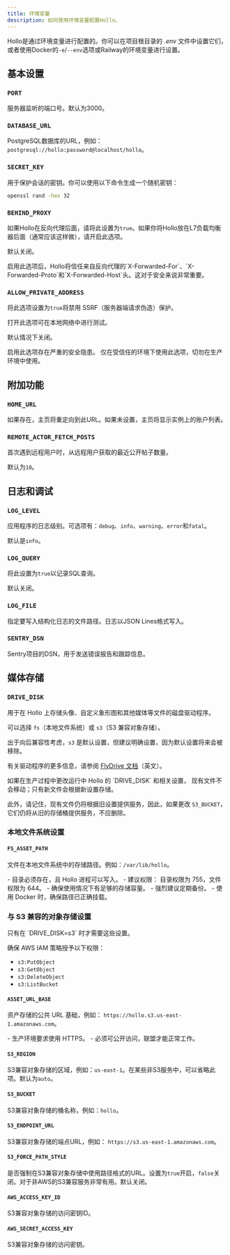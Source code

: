 ```yaml
---
title: 环境变量
description: 如何使用环境变量配置Hollo。
---
```



Hollo是通过环境变量进行配置的。你可以在项目根目录的 *.env* 文件中设置它们，或者使用Docker的`-e`/`--env`选项或Railway的环境变量进行设置。


基本设置
--------

### `PORT` <Badge text="可选" /> <Badge text="Railway中未使用" variant="tip" />

服务器监听的端口号。默认为3000。

### `DATABASE_URL` <Badge text="Railway中未使用" variant="tip" />

PostgreSQL数据库的URL，例如：`postgresql://hollo:password@localhost/hollo`。

### `SECRET_KEY` <Badge text="Railway中未使用" variant="tip" />

用于保护会话的密钥。你可以使用以下命令生成一个随机密钥：

~~~~ sh frame="none"
openssl rand -hex 32
~~~~

### `BEHIND_PROXY` <Badge text="可选" /> <Badge text="Railway中未使用" variant="tip" />

如果Hollo在反向代理后面，请将此设置为`true`。如果你将Hollo放在L7负载均衡器后面（通常应该这样做），请开启此选项。

默认关闭。

<Aside>
  启用此选项后，Hollo将信任来自反向代理的`X-Forwarded-For`、`X-Forwarded-Proto`和`X-Forwarded-Host`头。这对于安全来说非常重要。
</Aside>

### `ALLOW_PRIVATE_ADDRESS` <Badge text="可选" />

将此选项设置为`true`将禁用 SSRF（服务器端请求伪造）保护。

打开此选项可在本地网络中进行测试。

默认情况下关闭。

<Aside>
  启用此选项存在严重的安全隐患。
  仅在受信任的环境下使用此选项，切勿在生产环境中使用。
</Aside>


附加功能
--------

### `HOME_URL` <Badge text="可选" />

如果存在，主页将重定向到此URL。如果未设置，主页将显示实例上的账户列表。

### `REMOTE_ACTOR_FETCH_POSTS` <Badge text="可选" />

首次遇到远程用户时，从远程用户获取的最近公开帖子数量。

默认为`10`。


日志和调试
----------

### `LOG_LEVEL` <Badge text="可选" />

应用程序的日志级别。可选项有：`debug`、`info`、`warning`、`error`和`fatal`。

默认是`info`。

### `LOG_QUERY` <Badge text="可选" />

将此设置为`true`以记录SQL查询。

默认关闭。

### `LOG_FILE` <Badge text="可选" />

指定要写入结构化日志的文件路径。日志以JSON Lines格式写入。

### `SENTRY_DSN` <Badge text="可选" />

Sentry项目的DSN，用于发送错误报告和跟踪信息。


媒体存储
--------

### `DRIVE_DISK`

用于在 Hollo 上存储头像、自定义象形图和其他媒体等文件的磁盘驱动程序。

可以选择 `fs`（本地文件系统）或 `s3`（S3 兼容对象存储）。

出于向后兼容性考虑，`s3` 是默认设置，但建议明确设置，因为默认设置将来会被移除。

有关驱动程序的更多信息，请参阅 [FlyDrive 文档]（英文）。

<Aside type="caution">
  如果在生产过程中更改运行中 Hollo 的 `DRIVE_DISK` 和相关设置，
  现有文件不会移动；只有新文件会根据新设置存储。

  此外，请记住，现有文件仍将根据旧设置提供服务，因此，如果更改 `S3_BUCKET`，
  它们仍将从旧的存储桶提供服务，不应删除。
</Aside>

[FlyDrive 文档]: https://flydrive.dev/docs/drive_manager

### 本地文件系统设置

#### `FS_ASSET_PATH` <Badge text="FS 驱动程序必填" variant="note" />

文件在本地文件系统中的存储路径。例如：`/var/lib/hollo`。

<Aside>
  - 目录必须存在，且 Hollo 进程可以写入。
  - 建议权限： 目录权限为 755，文件权限为 644。
  - 确保使用情况下有足够的存储容量。
  - 强烈建议定期备份。
  - 使用 Docker 时，确保路径已正确挂载。
</Aside>

### 与 S3 兼容的对象存储设置

<Aside>
  只有在 `DRIVE_DISK=s3` 时才需要这些设置。

  确保 AWS IAM 策略授予以下权限：

  - `s3:PutObject`
  - `s3:GetObject`
  - `s3:DeleteObject`
  - `s3:ListBucket`
</Aside>

#### `ASSET_URL_BASE` <Badge text="S3 驱动程序必填" variant="caution" />

资产存储的公共 URL 基础，例如：
`https://hollo.s3.us-east-1.amazonaws.com`。

<Aside type="caution">
  - 生产环境要求使用 HTTPS。
  - 必须可公开访问，联盟才能正常工作。
</Aside>

#### `S3_REGION` <Badge text="可选" />

S3兼容对象存储的区域，例如：`us-east-1`。在某些非S3服务中，可以省略此项。默认为`auto`。

#### `S3_BUCKET` <Badge text="S3 驱动程序必填" variant="caution" />

S3兼容对象存储的桶名称，例如：`hollo`。

#### `S3_ENDPOINT_URL` <Badge text="S3 驱动程序必填" variant="caution" />

S3兼容对象存储的端点URL，例如：
`https://s3.us-east-1.amazonaws.com`。

#### `S3_FORCE_PATH_STYLE`

是否强制在S3兼容对象存储中使用路径格式的URL。设置为`true`开启，`false`关闭。对于非AWS的S3兼容服务非常有用。默认关闭。

#### `AWS_ACCESS_KEY_ID` <Badge text="S3 驱动程序必填" variant="caution" />

S3兼容对象存储的访问密钥ID。

#### `AWS_SECRET_ACCESS_KEY` <Badge text="S3 驱动程序必填" variant="caution" />

S3兼容对象存储的访问密钥。

